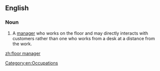 ==English==

===Noun===
{{en-noun}}

# A [[manager]] who works on the floor and may directly interacts with customers rather than one who works from a desk at a distance from the work.

[[Category:en:Occupations]]

[[zh:floor manager]]